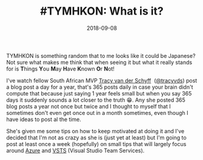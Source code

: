 ﻿---
title: '#TYMHKON: What is it?'
date: 2018-09-08
tags: ['VSTS / TFS', 'TYMHKON', 'VSTS']
draft: false
summary: 'TYMHKON is something random that to me looks like it could be Japanese? Not sure what makes me think that when seeing it but what it really stands for is Things You May Have Known Or Not!'
---


TYMHKON is something random that to me looks like it could be Japanese? Not sure what makes me think that when seeing it but what it really stands for is **T**hings **Y**ou **M**ay **H**ave **K**nown **O**r **N**ot!

I've watch fellow South African MVP [Tracy van der Schyff](https://mvp.microsoft.com/en-us/PublicProfile/5002097)  ([@tracyvds](https://twitter.com/tracyvds)) post a blog post a day for a year, that's 365 posts daily in case your brain didn't compute that because just saying 1 year feels small but when you say 365 days it suddenly sounds a lot closer to the truth 😁. Any she posted 365 blog posts a year not once but twice and I thought to myself that I sometimes don't even get once out in a month sometimes, even though I have ideas to post al the time. 

She's given me some tips on how to keep motivated at doing it and I've decided that I'm not as crazy as she is (just yet at least) but I'm going to post at least once a week (hopefully) on small tips that will largely focus around [Azure](https://azure.microsoft.com/) and [VSTS](https://visualstudio.microsoft.com/team-services/) (Visual Studio Team Services).

